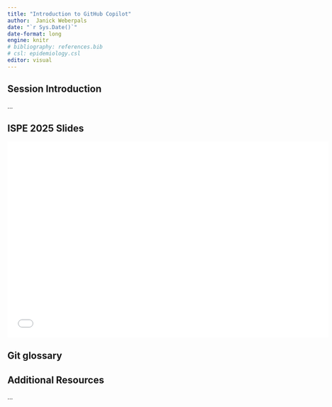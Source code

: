 ```yaml
---
title: "Introduction to GitHub Copilot"
author:  Janick Weberpals
date: "`r Sys.Date()`"
date-format: long
engine: knitr
# bibliography: references.bib
# csl: epidemiology.csl
editor: visual
---
```


## Session Introduction

...

## ISPE 2025 Slides

<iframe src="03a_copilot_presentation.html" frameborder="0" width="725" height="440.6641" allowfullscreen="true" mozallowfullscreen="true" webkitallowfullscreen="true"></iframe>

## Git glossary

## Additional Resources

...
